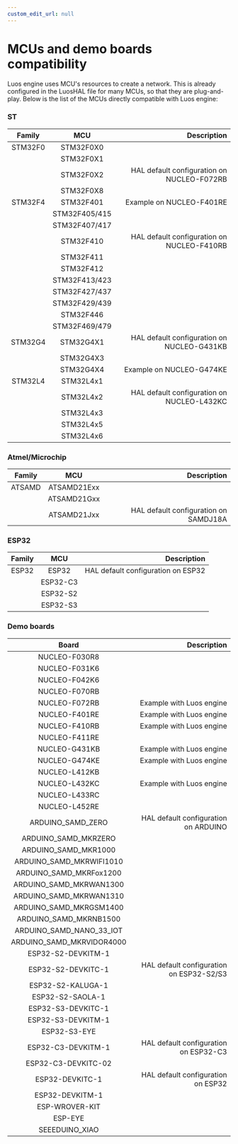 ```yaml
---
custom_edit_url: null
---
```



# MCUs and demo boards compatibility

Luos engine uses MCU's resources to create a network. This is already configured in the LuosHAL file for many MCUs, so that they are plug-and-play.
Below is the list of the MCUs directly compatible with Luos engine:

### ST

| Family  |      MCU      |                                Description |
| :-----: | :-----------: | -----------------------------------------: |
| STM32F0 |   STM32F0X0   |                                            |
|         |   STM32F0X1   |                                            |
|         |   STM32F0X2   | HAL default configuration on NUCLEO-F072RB |
|         |   STM32F0X8   |                                            |
| STM32F4 |   STM32F401   |                   Example on NUCLEO-F401RE |
|         | STM32F405/415 |                                            |
|         | STM32F407/417 |                                            |
|         |   STM32F410   | HAL default configuration on NUCLEO-F410RB |
|         |   STM32F411   |                                            |
|         |   STM32F412   |                                            |
|         | STM32F413/423 |                                            |
|         | STM32F427/437 |                                            |
|         | STM32F429/439 |                                            |
|         |   STM32F446   |                                            |
|         | STM32F469/479 |                                            |
| STM32G4 |   STM32G4X1   | HAL default configuration on NUCLEO-G431KB |
|         |   STM32G4X3   |                                            |
|         |   STM32G4X4   |                   Example on NUCLEO-G474KE |
| STM32L4 |   STM32L4x1   |                                            |
|         |   STM32L4x2   | HAL default configuration on NUCLEO-L432KC |
|         |   STM32L4x3   |                                            |
|         |   STM32L4x5   |                                            |
|         |   STM32L4x6   |                                            |

### Atmel/Microchip

| Family |     MCU     |                           Description |
| :----: | :---------: | ------------------------------------: |
| ATSAMD | ATSAMD21Exx |                                       |
|        | ATSAMD21Gxx |                                       |
|        | ATSAMD21Jxx | HAL default configuration on SAMDJ18A |

### ESP32

| Family |   MCU    |                        Description |
| :----: | :------: | ---------------------------------: |
| ESP32  |  ESP32   | HAL default configuration on ESP32 |
|        | ESP32-C3 |                                    |
|        | ESP32-S2 |                                    |
|        | ESP32-S3 |                                    |

### Demo boards

|           Board           |                              Description |
| :-----------------------: | ---------------------------------------: |
|       NUCLEO-F030R8       |                                          |
|       NUCLEO-F031K6       |                                          |
|       NUCLEO-F042K6       |                                          |
|       NUCLEO-F070RB       |                                          |
|       NUCLEO-F072RB       |                 Example with Luos engine |
|       NUCLEO-F401RE       |                 Example with Luos engine |
|       NUCLEO-F410RB       |                 Example with Luos engine |
|       NUCLEO-F411RE       |                                          |
|       NUCLEO-G431KB       |                 Example with Luos engine |
|       NUCLEO-G474KE       |                 Example with Luos engine |
|       NUCLEO-L412KB       |                                          |
|       NUCLEO-L432KC       |                 Example with Luos engine |
|       NUCLEO-L433RC       |                                          |
|       NUCLEO-L452RE       |                                          |
|     ARDUINO_SAMD_ZERO     |     HAL default configuration on ARDUINO |
|   ARDUINO_SAMD_MKRZERO    |                                          |
|   ARDUINO_SAMD_MKR1000    |                                          |
| ARDUINO_SAMD_MKRWIFI1010  |                                          |
|  ARDUINO_SAMD_MKRFox1200  |                                          |
|  ARDUINO_SAMD_MKRWAN1300  |                                          |
|  ARDUINO_SAMD_MKRWAN1310  |                                          |
|  ARDUINO_SAMD_MKRGSM1400  |                                          |
|  ARDUINO_SAMD_MKRNB1500   |                                          |
| ARDUINO_SAMD_NANO_33_IOT  |                                          |
| ARDUINO_SAMD_MKRVIDOR4000 |                                          |
|    ESP32-S2-DEVKITM-1     |                                          |
|    ESP32-S2-DEVKITC-1     | HAL default configuration on ESP32-S2/S3 |
|     ESP32-S2-KALUGA-1     |                                          |
|     ESP32-S2-SAOLA-1      |                                          |
|    ESP32-S3-DEVKITC-1     |                                          |
|    ESP32-S3-DEVKITM-1     |                                          |
|       ESP32-S3-EYE        |                                          |
|    ESP32-C3-DEVKITM-1     |    HAL default configuration on ESP32-C3 |
|    ESP32-C3-DEVKITC-02    |                                          |
|      ESP32-DEVKITC-1      |       HAL default configuration on ESP32 |
|      ESP32-DEVKITM-1      |                                          |
|      ESP-WROVER-KIT       |                                          |
|          ESP-EYE          |                                          |
|      SEEEDUINO_XIAO       |                                          |
